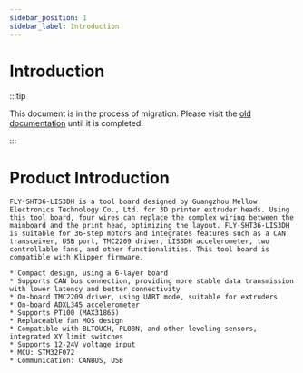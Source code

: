 ```yaml
---
sidebar_position: 1
sidebar_label: Introduction
---
```



# Introduction

:::tip

This document is in the process of migration. Please visit the [old documentation](https://mellow.klipper.cn/#/) until it is completed.

:::

# Product Introduction

    FLY-SHT36-LIS3DH is a tool board designed by Guangzhou Mellow Electronics Technology Co., Ltd. for 3D printer extruder heads. Using this tool board, four wires can replace the complex wiring between the mainboard and the print head, optimizing the layout. FLY-SHT36-LIS3DH is suitable for 36-step motors and integrates features such as a CAN transceiver, USB port, TMC2209 driver, LIS3DH accelerometer, two controllable fans, and other functionalities. This tool board is compatible with Klipper firmware.

    * Compact design, using a 6-layer board
    * Supports CAN bus connection, providing more stable data transmission with lower latency and better connectivity
    * On-board TMC2209 driver, using UART mode, suitable for extruders
    * On-board ADXL345 accelerometer
    * Supports PT100 (MAX31865)
    * Replaceable fan MOS design
    * Compatible with BLTOUCH, PL08N, and other leveling sensors, integrated XY limit switches
    * Supports 12-24V voltage input
    * MCU: STM32F072
    * Communication: CANBUS, USB